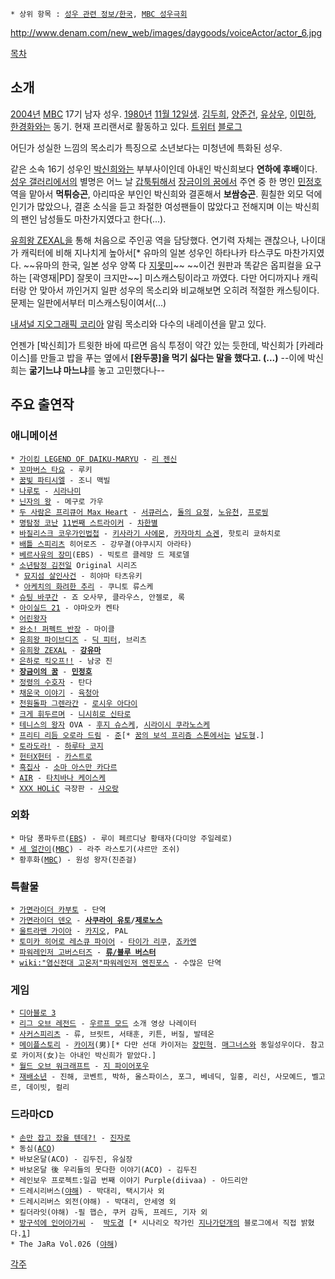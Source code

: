  * 상위 항목 : [[성우 관련 정보/한국]], [[MBC 성우극회]]
http://www.denam.com/new_web/images/daygoods/voiceActor/actor_6.jpg

[[목차]]
== 소개 ==
[[2004년]] [[MBC]] 17기 남자 성우. [[1980년]] [[11월 12일]]생. [[김두희]], [[양준건]], [[유상우]], [[이민하]], [[한경화]]와는 동기. 현재 프리랜서로 활동하고 있다. [https://twitter.com/ryuscall 트위터] [http://blog.naver.com/r2ana 블로그]

어딘가 성실한 느낌의 목소리가 특징으로 소년보다는 미청년에 특화된 성우.

같은 소속 16기 성우인 [[박신희]]와는 부부사이인데 아내인 박신희보다 '''연하에 후배'''이다. [[성우 갤러리]]에서의 별명은 어느 날 [[갑툭튀]]해서 [[장금이의 꿈]]에서 주연 중 한 명인 [[민정호#s-2|민정호]] 역을 맡아서 '''먹튀승곤''', 아리따운 부인인 박신희와 결혼해서 '''보쌈승곤'''. 훤칠한 외모 덕에 인기가 많았으나, 결혼 소식을 듣고 좌절한 여성팬들이 많았다고 전해지며 이는 박신희의 팬인 남성들도 마찬가지였다고 한다(...).

[[유희왕 ZEXAL]]을 통해 처음으로 주인공 역을 담당했다. 연기력 자체는 괜찮으나, 나이대가 캐릭터에 비해 지나치게 높아서[* 유마의 일본 성우인 하타나카 타스쿠도 마찬가지였다. ~~유마의 한국, 일본 성우 양쪽 다 [[지못미]]~~ ~~이건 원판과 똑같은 옵피컬을 요구하는 [곽영재|PD] 잘못이 크지만~~] 미스캐스팅이라고 까였다. 다만 어디까지나 캐릭터랑 안 맞아서 까인거지 일판 성우의 목소리와 비교해보면 오히려 적절한 캐스팅이다. 문제는 일판에서부터 미스캐스팅이여서(...)

[[내셔널 지오그래픽|내셔널 지오그래픽 코리아]] 알림 목소리와 다수의 내레이션을 맡고 있다.

언젠가 [박신희]가 트윗한 바에 따르면 음식 투정이 약간 있는 듯한데, 박신희가 [카레라이스]를 만들고 밥을 푸는 옆에서 '''[완두콩]을 먹기 싫다는 말을 했다고. (...)''' --이에 박신희는 '''굶기느냐 마느냐'''를 놓고 고민했다나--
== 주요 출연작 ==
=== 애니메이션 ===
 * [[가이킹 LEGEND OF DAIKU-MARYU]] - [[리 젠신]]
 * [[꼬마버스 타요]] - 루키 
 * [[꿈빛 파티시엘]] - 조니 맥빌
 * [[나루토]] - [[시라나미]]
 * [[닌자의 왕]] - 메구로 가우
 * [[두 사람은 프리큐어|두 사람은 프리큐어 Max Heart]] - [[서큐러스]], [[돌의 파수꾼|돌의 요정]], [[두 사람은 프리큐어/등장인물#s-5.2.10|노유천]], [[하티엘#s-2.9|프로씽]]
 * [[명탐정 코난]] [[11번째 스트라이커]] - [[명탐정 코난/등장인물#s-15.3|차한별]]
 * [[바질리스크 코우가인법첩]] - [[키사라기 사에몬]], [[카자마치 쇼겐]], 핫토리 쿄하치로
 * [[배틀 스피리츠]] 히어로즈 - 강무결(야쿠시지 아라타)
 * [[베르사유의 장미]](EBS) - 빅토르 클레망 드 제로델
 * [[소년탐정 김전일]] Original 시리즈
  * [[묘지섬 살인사건]] - 히야마 타츠유키
  * [[아케치 경시의 우아한 사건수첩#s-2.1|아케치의 화려한 추리]] - 쿠니토 류스케 
 * [[슈팅 바쿠간]] - 죠 오사무, 클라우스, 안젤로, 록
 * [[아이실드 21]] - 야마오카 켄타
 * [[어린왕자#s-4|어린왕자]]
 * [[완소! 퍼펙트 반장]] - 마이클
 * [[유희왕 파이브디즈]] - [[딕 피터]], 브리츠
 * [[유희왕 ZEXAL]] - '''[[츠쿠모 유마|강유마]]'''
 * [[은하로 킥오프!!]] - 남궁 진
 * '''[[장금이의 꿈]]''' - '''[[민정호#s-2|민정호]]'''
 * [[정령의 수호자]] - 탄다
 * [[채운국 이야기]] - [[육청아]]
 * [[천원돌파 그렌라간]] - [[로시우 아다이]]
 * [[크게 휘두르며]] - [[니시히로 신타로]]
 * [[테니스의 왕자]] OVA - [[후지 슈스케]], [[시라이시 쿠라노스케]]
 * [[프리티 리듬 오로라 드림]] - [[프리티 리듬 오로라 드림/등장인물#s-4|준]][* [[꿈의 보석 프리즘 스톤]]에서는 [[남도형]].]
 * [[토라도라!]] - [[하루타 코지]]
 * [[헌터X헌터]] - [[카스트로#s-3|카스트로]]
 * [[흑집사]] - [[소마 아스만 카다르]]
 * [[AIR]] - [[AIR(게임)/기타 등장인물#s-3|타치바나 케이스케]]
 * [[XXX HOLiC]] 극장판 - [[샤오랑]]

=== 외화 ===
 * 마담 퐁파두르([[EBS]]) - 루이 페르디낭 황태자(다미앙 주일레로)
 * [[세 얼간이]]([[MBC]]) - 라주 라스토기(샤르만 조쉬)
 * 황후화([[MBC]]) - 원성 왕자(진준걸)

=== 특촬물 ===
 * [[가면라이더 카부토]] - 단역
 * [[가면라이더 덴오]] - '''[[사쿠라이 유토]]/[[제로노스]]'''
 * [[울트라맨 가이아]] - [[카지오 카츠미|카지오]], PAL
 * [[토미카 히어로 레스큐 파이어]] - [[타이가 리쿠]], [[죠카엔]]
 * [[파워레인저 고버스터즈]] - '''[[이와사키 류우지|류/블루 버스터]]'''
 * [[wiki:"염신전대 고온저"파워레인저 엔진포스]] - 수많은 단역

=== 게임 ===
 * [[디아블로 3]]
 * [[리그 오브 레전드]] - [[우르프 모드]] 소개 영상 나레이터
 * [[사커스피리츠]] - 류, 브릿트, 서태훈, 키튼, 버질, 발테온
 * [[메이플스토리]] - [[카이저(메이플스토리)|카이저]](男)[* 다만 선대 카이저는 [[장민혁]]. [[매그너스(메이플스토리)|매그너스]]와 동일성우이다. 참고로 카이저(女)는 아내인 박신희가 맡았다.]
 * [[월드 오브 워크래프트]] - [[지 파이어포우]]
 * [[재배소년]] - 진해, 코벤트, 박하, 올스파이스, 포그, 베네딕, 일홍, 리신, 사모예드, 벨고르, 데이빗, 컬리

=== 드라마CD ===
 * [[손만 잡고 잤을 텐데%3F%21|손만 잡고 잤을 텐데?!]] - [[손만 잡고 잤을 텐데%3F%21/등장인물#s-1.1|진자로]]
 * 동심([[ACO]]) 
 * 바보온달(ACO) - 김두진, 유실장
 * 바보온달 後 우리들의 못다한 이야기(ACO) - 김두진
 * 레인보우 프로젝트:일곱 번째 이야기 Purple(diivaa) - 아드리안
 * 드레시리버스([[야해]]) - 박대리, 택시기사 외
 * 드레시리버스 외전(야해) - 박대리, 안세영 외
 * 킬더라잇(야해) -필 햅슨, 쿠커 감독, 프레드, 기자 외
 * [[방구석에 인어아가씨]] -  [[박도경#s-2|박도경]] [* 시나리오 작가인 [[지나가던개]]의 블로그에서 직접 밝혔다.[http://blog.naver.com/tempest_15/220122524542]]
 * The JaRa Vol.026 ([[야해]]) 

[[각주]]
